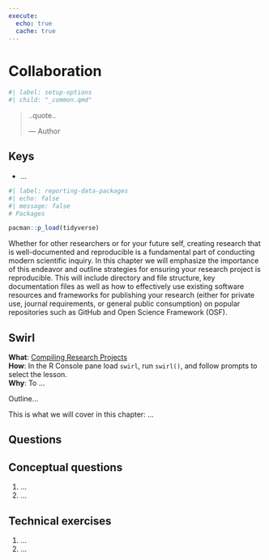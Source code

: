 ```yaml
---
execute: 
  echo: true
  cache: true
---
```


# Collaboration {#sec-collaboration}

```r
#| label: setup-options
#| child: "_common.qmd"
```

> ..quote..
>
> --- Author

::: callout-note
## Keys

- ...
:::

```r
#| label: reporting-data-packages
#| echo: false
#| message: false
# Packages

pacman::p_load(tidyverse)
```

Whether for other researchers or for your future self, creating research that is well-documented and reproducible is a fundamental part of conducting modern scientific inquiry. In this chapter we will emphasize the importance of this endeavor and outline strategies for ensuring your research project is reproducible. This will include directory and file structure, key documentation files as well as how to effectively use existing software resources and frameworks for publishing your research (either for private use, journal requirements, or general public consumption) on popular repositories such as GitHub and Open Science Framework (OSF).

::: callout-tip
## Swirl

**What**: [Compiling Research Projects](https://github.com/lin380/swirl)\
**How**: In the R Console pane load `swirl`, run `swirl()`, and follow prompts to select the lesson.\
**Why**: To ...
:::

Outline...

This is what we will cover in this chapter: ...




## Questions {.unnumbered}

::: callout-note
## Conceptual questions

1. ...
2. ...

:::

::: callout-note
## Technical exercises

1. ...
2. ...
:::

